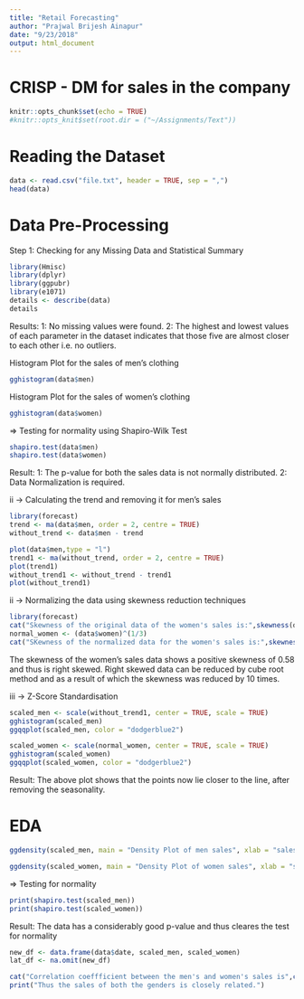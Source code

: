 ```yaml
---
title: "Retail Forecasting"
author: "Prajwal Brijesh Ainapur"
date: "9/23/2018"
output: html_document
---
```

# CRISP - DM for sales in the company

```r
knitr::opts_chunk$set(echo = TRUE)
#knitr::opts_knit$set(root.dir = ("~/Assignments/Text"))
```

# Reading the Dataset

```r
data <- read.csv("file.txt", header = TRUE, sep = ",")
head(data)
```

# Data Pre-Processing

Step 1: Checking for any Missing Data and Statistical Summary

```r
library(Hmisc)
library(dplyr)
library(ggpubr)
library(e1071) 
details <- describe(data) 
details
```
Results: 
1: No missing values were found.
2: The highest and lowest values of each parameter in the dataset indicates that those five are almost closer to each other i.e. no outliers.


Histogram Plot for the sales of men's clothing
```r
gghistogram(data$men)
```
Histogram Plot for the sales of women's clothing
```r
gghistogram(data$women)
```


=> Testing for normality using Shapiro-Wilk Test


```r
shapiro.test(data$men)
shapiro.test(data$women)
```
Result: 
1: The p-value for both the sales data is not normally distributed.
2: Data Normalization is required.

ii -> Calculating the trend and removing it for men's sales

```r
library(forecast)
trend <- ma(data$men, order = 2, centre = TRUE)
without_trend <- data$men - trend

plot(data$men,type = "l")
trend1 <- ma(without_trend, order = 2, centre = TRUE)
plot(trend1)
without_trend1 <- without_trend - trend1
plot(without_trend1)
```

ii -> Normalizing the data using skewness reduction techniques

```r
library(forecast)
cat("Skewness of the original data of the women's sales is:",skewness(data$women))
normal_women <- (data$women)^(1/3)
cat("SKewness of the normalized data for the women's sales is:",skewness(normal_women))
```
The skewness of the women's sales data shows a positive skewness of 0.58 and thus is right skewed.
Right skewed data can be reduced by cube root method and as a result of which the skewness was reduced by 10 times.


iii -> Z-Score Standardisation

```r
scaled_men <- scale(without_trend1, center = TRUE, scale = TRUE)
gghistogram(scaled_men)
ggqqplot(scaled_men, color = "dodgerblue2")

scaled_women <- scale(normal_women, center = TRUE, scale = TRUE)
gghistogram(scaled_women)
ggqqplot(scaled_women, color = "dodgerblue2")
```

Result: The above plot shows that the points now lie closer to the line, after removing the seasonality.

# EDA

```r

ggdensity(scaled_men, main = "Density Plot of men sales", xlab = "sales", color = "gray", fill = "dimgray")

ggdensity(scaled_women, main = "Density Plot of women sales", xlab = "sales", color = "gray", fill = "dimgray")

```
=> Testing for normality
```r
print(shapiro.test(scaled_men))
print(shapiro.test(scaled_women))
```
Result: The data has a considerably good p-value and thus cleares the test for normality

```r
new_df <- data.frame(data$date, scaled_men, scaled_women)
lat_df <- na.omit(new_df)

cat("Correlation coeffficient between the men's and women's sales is",cor(lat_df$scaled_men, lat_df$scaled_women))
print("Thus the sales of both the genders is closely related.")
```